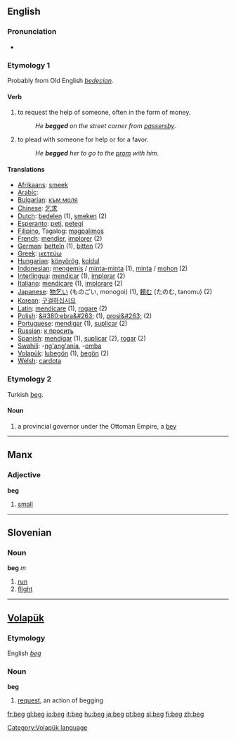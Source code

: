 ==English==

===Pronunciation===
* {{IPA|/bɛg/}}

===Etymology 1===
Probably from Old English ''[[bedecian]]''.

====Verb====
{{en-verb|beg|g|ed}}

#to request the help of someone, often in the form of money.
#:''He '''begged''' on the street corner from [[passersby]]''. 
#to plead with someone for help or for a favor.
#:''He '''begged''' her to go to the [[prom]] with him''.

====Translations====
{{rfc-trans}}
*[[Afrikaans]]: [[smeek]]
*[[Arabic]]: {{ARchar|[[إستنجد]]}}
*[[Bulgarian]]: [[към моля]]
*[[Chinese]]: [[乞求]]
*[[Dutch]]: [[bedelen]] (1), [[smeken]] (2)
*[[Esperanto]]: [[peti]], [[petegi]]
*[[Filipino]], Tagalog: [[magpalimos]]
*[[French]]: [[mendier]], [[implorer]] (2)
*[[German]]: [[betteln]] (1), [[bitten]] (2)
*[[Greek]]: [[ικετεύω]]
*[[Hungarian]]: [[könyörög]], [[koldul]]
*[[Indonesian]]: [[mengemis]] / [[minta-minta]] (1), [[minta]] / [[mohon]] (2)
*[[Interlingua]]: [[mendicar]] (1), [[implorar]] (2)
*[[Italiano]]: [[mendicare]] (1), [[implorare]] (2)
*[[Japanese]]: [[物乞い]] (ものごい, monogoi) (1), [[頼む]] (たのむ, tanomu) (2)
*[[Korean]]: [[구걸하십시요]]
*[[Latin]]: [[mendicare]] (1), [[rogare]] (2)
*[[Polish]]: [[&#380;ebra&#263;]] (1), [[prosi&#263;]] (2)
*[[Portuguese]]: [[mendigar]] (1), [[suplicar]] (2) 
*[[Russian]]: [[к просить]]
*[[Spanish]]: [[mendigar]] (1), [[suplicar]] (2), [[rogar]] (2) 
*[[Swahili]]: -[[ng'ang'ania]], -[[omba]]
*[[Volapük]]: [[lubegön]] (1), [[begön]] (2)
*[[Welsh]]: [[cardota]]

===Etymology 2===
Turkish [[beg#Turkish|beg]].

====Noun====
{{en-noun}}

# a provincial governor under the Ottoman Empire, a [[bey]]

----

==Manx==

===Adjective===
'''beg'''
#[[small]]

----

==Slovenian==

===Noun===
'''beg''' ''m''

# [[run]]
# [[flight]]

----

==[[Volapük]]==

===Etymology===
English ''[[beg]]''

===Noun===
'''beg'''

# [[request]], an action of begging

[[Category:Volapük language]]

[[fr:beg]]
[[gl:beg]]
[[io:beg]]
[[it:beg]]
[[hu:beg]]
[[ja:beg]]
[[pt:beg]]
[[sl:beg]]
[[fi:beg]]
[[zh:beg]]
